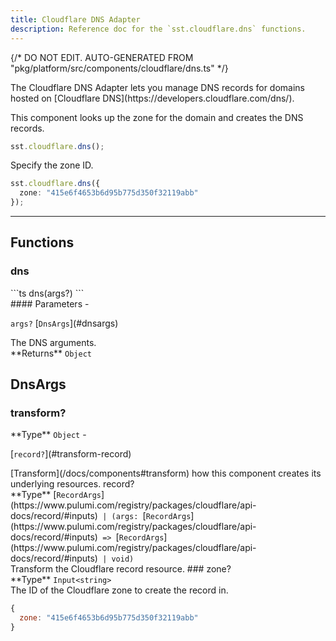 ```yaml
---
title: Cloudflare DNS Adapter
description: Reference doc for the `sst.cloudflare.dns` functions.
---
```


{/* DO NOT EDIT. AUTO-GENERATED FROM "pkg/platform/src/components/cloudflare/dns.ts" */}


<div class="tsdoc">

<Section type="about">
The Cloudflare DNS Adapter lets you manage DNS records for domains hosted on [Cloudflare DNS](https://developers.cloudflare.com/dns/).

This component looks up the zone for the domain and creates the DNS records.

```ts
sst.cloudflare.dns();
```

Specify the zone ID.

```ts
sst.cloudflare.dns({
  zone: "415e6f4653b6d95b775d350f32119abb"
});
```
</Section>

---

## Functions

### dns
<Segment>
<Section type="signature">
```ts
dns(args?)
```
</Section>

<Section type="parameters">
#### Parameters
- <p><code class="key">args?</code> [<code class="type">DnsArgs</code>](#dnsargs)</p>
The DNS arguments.
</Section>

<InlineSection>
**Returns** <code class="primitive">Object</code>
</InlineSection>


</Segment>

## DnsArgs
### transform?
<Segment>
<Section type="parameters">
<InlineSection>
**Type** <code class="primitive">Object</code>
</InlineSection>
- <p>[<code class="key">record?</code>](#transform-record)</p>
</Section>
[Transform](/docs/components#transform) how this component creates its underlying
resources.

</Segment>
<NestedTitle id="transform-record" Tag="h4" parent="transform.">record?</NestedTitle>
<Segment>
<Section type="parameters">
<InlineSection>
**Type** [<code class="type">RecordArgs</code>](https://www.pulumi.com/registry/packages/cloudflare/api-docs/record/#inputs)<code class="symbol"> | </code><code class="symbol">(</code><code class="primitive">args</code><code class="symbol">: </code>[<code class="type">RecordArgs</code>](https://www.pulumi.com/registry/packages/cloudflare/api-docs/record/#inputs)<code class="symbol"> => </code>[<code class="type">RecordArgs</code>](https://www.pulumi.com/registry/packages/cloudflare/api-docs/record/#inputs)<code class="symbol"> | </code><code class="primitive">void</code><code class="symbol">)</code>
</InlineSection>
</Section>
Transform the Cloudflare record resource.

</Segment>
### zone?
<Segment>
<Section type="parameters">
<InlineSection>
**Type** <code class="primitive">Input</code><code class="symbol">&lt;</code><code class="primitive">string</code><code class="symbol">&gt;</code>
</InlineSection>
</Section>
The ID of the Cloudflare zone to create the record in.

```js
{
  zone: "415e6f4653b6d95b775d350f32119abb"
}
```
</Segment>
</div>